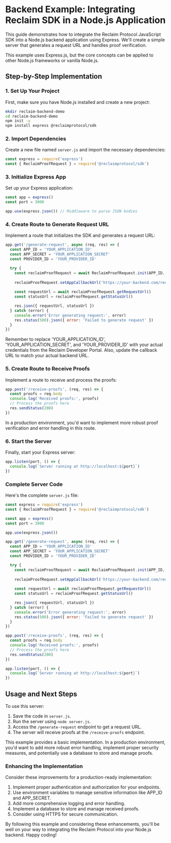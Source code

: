 
# Backend Example: Integrating Reclaim SDK in a Node.js Application

This guide demonstrates how to integrate the Reclaim Protocol JavaScript SDK into a Node.js backend application using Express. We'll create a simple server that generates a request URL and handles proof verification.

<Callout type="info">
  This example uses Express.js, but the core concepts can be applied to other Node.js frameworks or vanilla Node.js.
</Callout>

## Step-by-Step Implementation

### 1. Set Up Your Project

First, make sure you have Node.js installed and create a new project:

```bash
mkdir reclaim-backend-demo
cd reclaim-backend-demo
npm init -y
npm install express @reclaimprotocol/sdk
```

### 2. Import Dependencies

Create a new file named `server.js` and import the necessary dependencies:

```javascript
const express = require('express')
const { ReclaimProofRequest } = require('@reclaimprotocol/sdk')
```

### 3. Initialize Express App

Set up your Express application:

```javascript
const app = express()
const port = 3000

app.use(express.json()) // Middleware to parse JSON bodies
```

### 4. Create Route to Generate Request URL

Implement a route that initializes the SDK and generates a request URL:

```javascript
app.get('/generate-request', async (req, res) => {
  const APP_ID = 'YOUR_APPLICATION_ID'
  const APP_SECRET = 'YOUR_APPLICATION_SECRET'
  const PROVIDER_ID = 'YOUR_PROVIDER_ID'

  try {
    const reclaimProofRequest = await ReclaimProofRequest.init(APP_ID, APP_SECRET, PROVIDER_ID)
    
    reclaimProofRequest.setAppCallbackUrl('https://your-backend.com/receive-proofs')
    
    const requestUrl = await reclaimProofRequest.getRequestUrl()
    const statusUrl = reclaimProofRequest.getStatusUrl()

    res.json({ requestUrl, statusUrl })
  } catch (error) {
    console.error('Error generating request:', error)
    res.status(500).json({ error: 'Failed to generate request' })
  }
})
```

<Callout type="warning">
  Remember to replace 'YOUR_APPLICATION_ID', 'YOUR_APPLICATION_SECRET', and 'YOUR_PROVIDER_ID' with your actual credentials from the Reclaim Developer Portal. Also, update the callback URL to match your actual backend URL.
</Callout>

### 5. Create Route to Receive Proofs

Implement a route to receive and process the proofs:

```javascript
app.post('/receive-proofs', (req, res) => {
  const proofs = req.body
  console.log('Received proofs:', proofs)
  // Process the proofs here
  res.sendStatus(200)
})
```

<Callout type="info">
  In a production environment, you'd want to implement more robust proof verification and error handling in this route.
</Callout>

### 6. Start the Server

Finally, start your Express server:

```javascript
app.listen(port, () => {
  console.log(`Server running at http://localhost:${port}`)
})
```

### Complete Server Code

Here's the complete `server.js` file:

```javascript
const express = require('express')
const { ReclaimProofRequest } = require('@reclaimprotocol/sdk')

const app = express()
const port = 3000

app.use(express.json())

app.get('/generate-request', async (req, res) => {
  const APP_ID = 'YOUR_APPLICATION_ID'
  const APP_SECRET = 'YOUR_APPLICATION_SECRET'
  const PROVIDER_ID = 'YOUR_PROVIDER_ID'

  try {
    const reclaimProofRequest = await ReclaimProofRequest.init(APP_ID, APP_SECRET, PROVIDER_ID)
    
    reclaimProofRequest.setAppCallbackUrl('https://your-backend.com/receive-proofs')
    
    const requestUrl = await reclaimProofRequest.getRequestUrl()
    const statusUrl = reclaimProofRequest.getStatusUrl()

    res.json({ requestUrl, statusUrl })
  } catch (error) {
    console.error('Error generating request:', error)
    res.status(500).json({ error: 'Failed to generate request' })
  }
})

app.post('/receive-proofs', (req, res) => {
  const proofs = req.body
  console.log('Received proofs:', proofs)
  // Process the proofs here
  res.sendStatus(200)
})

app.listen(port, () => {
  console.log(`Server running at http://localhost:${port}`)
})
```

## Usage and Next Steps

To use this server:

1. Save the code in `server.js`.
2. Run the server using `node server.js`.
3. Access the `/generate-request` endpoint to get a request URL.
4. The server will receive proofs at the `/receive-proofs` endpoint.

<Callout type="info">
  This example provides a basic implementation. In a production environment, you'd want to add more robust error handling, implement proper security measures, and potentially use a database to store and manage proofs.
</Callout>

### Enhancing the Implementation

Consider these improvements for a production-ready implementation:

1. Implement proper authentication and authorization for your endpoints.
2. Use environment variables to manage sensitive information like APP_ID and APP_SECRET.
3. Add more comprehensive logging and error handling.
4. Implement a database to store and manage received proofs.
5. Consider using HTTPS for secure communication.

By following this example and considering these enhancements, you'll be well on your way to integrating the Reclaim Protocol into your Node.js backend. Happy coding!


